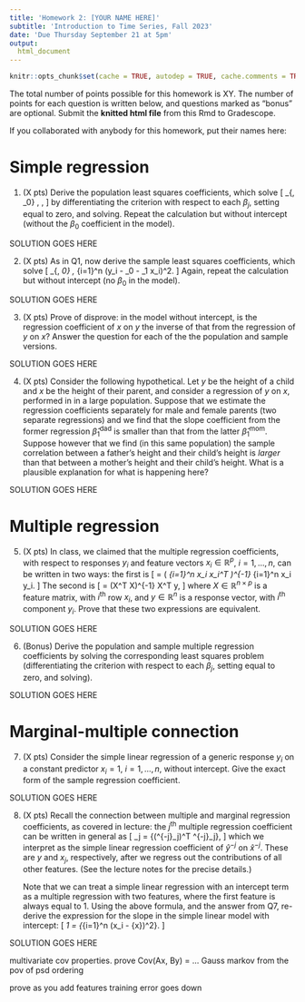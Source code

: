 ```yaml
---
title: 'Homework 2: [YOUR NAME HERE]'
subtitle: 'Introduction to Time Series, Fall 2023'
date: 'Due Thursday September 21 at 5pm'
output:
  html_document
---
```


```r
knitr::opts_chunk$set(cache = TRUE, autodep = TRUE, cache.comments = TRUE)
```

The total number of points possible for this homework is XY. The number of 
points for each question is written below, and questions marked as "bonus" are 
optional. Submit the **knitted html file** from this Rmd to Gradescope. 

If you collaborated with anybody for this homework, put their names here:

# Simple regression

1. (X pts) 
Derive the population least squares coefficients, which solve 
\[
\min_{\beta, \beta_0} \, \mathbb{E} \big[ (y - \beta_0 - \beta_1 x)^2 \big],
\]
by differentiating the criterion with respect to each $\beta_j$, setting equal
to zero, and solving. Repeat the calculation but without intercept (without the
$\beta_0$ coefficient in the model). 

SOLUTION GOES HERE

2. (X pts)
As in Q1, now derive the sample least squares coefficients, which solve
\[
\min_{\beta, \beta_0} \, \sum_{i=1}^n (y_i - \beta_0 - \beta_1 x_i)^2.
\]
Again, repeat the calculation but without intercept (no $\beta_0$ in the model). 

SOLUTION GOES HERE

3. (X pts)
Prove of disprove: in the model without intercept, is the regression coefficient 
of $x$ on $y$ the inverse of that from the regression of $y$ on $x$? Answer the 
question for each of the the population and sample versions.

SOLUTION GOES HERE

4. (X pts)
Consider the following hypothetical. Let $y$ be the height of a child and $x$ be
the height of their parent, and consider a regression of $y$ on $x$, performed 
in in a large population. Suppose that we estimate the regression coefficients 
separately for male and female parents (two separate regressions) and we find 
that the slope coefficient from the former regression $\hat\beta_1^{\text{dad}}$ 
is smaller than that from the latter $\hat\beta_1^{\text{mom}}$. Suppose however
that we find (in this same population) the sample correlation between a father's 
height and their child's height is *larger* than that between a mother's height 
and their child's height. What is a plausible explanation for what is happening 
here? 

SOLUTION GOES HERE

# Multiple regression

5. (X pts)
In class, we claimed that the multiple regression coefficients, with respect to
responses $y_i$ and feature vectors $x_i \in \mathbb{R}^p$, $i = 1,\dots,n$, can 
be written in two ways: the first is
\[
\hat\beta = \bigg( \sum_{i=1}^n x_i x_i^T \bigg)^{-1} \sum_{i=1}^n x_i y_i.
\]
The second is 
\[
\hat\beta = (X^T X)^{-1} X^T y,
\]
where $X \in \mathbb{R}^{n \times p}$ is a feature matrix, with $i^{\text{th}}$ 
row $x_i$, and $y \in \mathbb{R}^n$ is a response vector, with $i^{\text{th}}$ 
component $y_i$. Prove that these two expressions are equivalent.

SOLUTION GOES HERE

6. (Bonus)
Derive the population and sample multiple regression coefficients by solving the
corresponding least squares problem (differentiating the criterion with respect
to each $\beta_j$, setting equal to zero, and solving). 

SOLUTION GOES HERE

# Marginal-multiple connection

7. (X pts)
Consider the simple linear regression of a generic response $y_i$ on a constant 
predictor $x_i = 1$, $i = 1,\dots,n$, without intercept. Give the exact form of 
the sample regression coefficient.

SOLUTION GOES HERE

8. (X pts)
Recall the connection between multiple and marginal regression coefficients, as
covered in lecture: the $j^{\text{th}}$ multiple regression coefficient can be
written in general as
\[
\hat\beta_j = \frac{(\hat{x}^{-j}_j)^T \hat{y}^{-j}}
{(\hat{x}^{-j}_j)^T \hat{x}^{-j}_j},
\]
which we interpret as the simple linear regression coefficient of $\hat{y}^{-j}$ 
on $\hat{x}^{-j}$. These are $y$ and $x_j$, respectively, after we regress out
the contributions of all other features. (See the lecture notes for the precise
details.)

    Note that we can treat a simple linear regression with an intercept term as
a multiple regression with two features, where the first feature is always equal 
to 1. Using the above formula, and the answer from Q7, re-derive the expression 
for the slope in the simple linear model with intercept: 
\[
\hat\beta_1 = \frac{\sum_{i=1}^n (x_i - \bar{x}) (y_i - \bar{y})} 
  {\sum_{i=1}^n (x_i - \bar{x})^2}.
\]

SOLUTION GOES HERE



multivariate cov properties. prove Cov(Ax, By) = ...
Gauss markov from the pov of psd ordering 

prove as you add features training error goes down